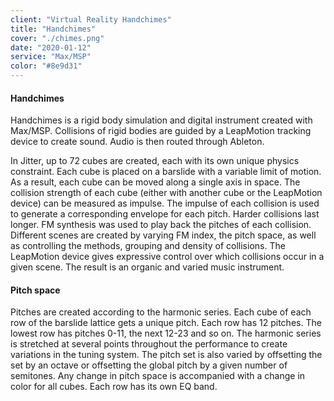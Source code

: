 ```yaml
---
client: "Virtual Reality Handchimes"
title: "Handchimes"
cover: "./chimes.png"
date: "2020-01-12"
service: "Max/MSP"
color: "#8e9d31"
---
```


#### Handchimes
Handchimes is a rigid body simulation and digital instrument created with
Max/MSP. Collisions of rigid bodies are guided by a LeapMotion tracking device to create
sound. Audio is then routed through Ableton.

In Jitter, up to 72 cubes are created, each with its own unique physics constraint. Each
cube is placed on a barslide with a variable limit of motion. As a result, each cube can be moved
along a single axis in space. The collision strength of each cube (either with another cube or the
LeapMotion device) can be measured as impulse. The impulse of each collision is used to
generate a corresponding envelope for each pitch. Harder collisions last longer.
FM synthesis was used to play back the pitches of each collision. Different scenes are
created by varying FM index, the pitch space, as well as controlling the methods, grouping and
density of collisions. The LeapMotion device gives expressive control over which collisions
occur in a given scene. The result is an organic and varied music instrument.

#### Pitch space
Pitches are created according to the harmonic series. Each cube of each row of the barslide
lattice gets a unique pitch. Each row has 12 pitches. The lowest row has pitches 0-11, the next
12-23 and so on. The harmonic series is stretched at several points throughout the performance
to create variations in the tuning system. The pitch set is also varied by offsetting the set by an
octave or offsetting the global pitch by a given number of semitones. Any change in pitch space is accompanied with a change in color for all cubes.
Each row has its own EQ band.
